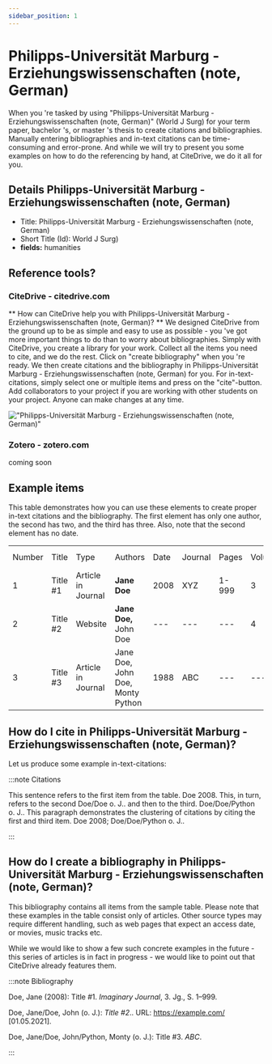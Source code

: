 ```yaml
---
sidebar_position: 1
---
```


# Philipps-Universität Marburg - Erziehungswissenschaften (note, German)

When you 're tasked by using "Philipps-Universität Marburg - Erziehungswissenschaften (note, German)" (World J Surg) for your term paper, bachelor 's, or master 's thesis to create citations and bibliographies.
Manually entering bibliographies and in-text citations can be time-consuming and error-prone. And while we will try to present you some examples on how to do the referencing by hand, at CiteDrive, we do it all for you.

## Details  Philipps-Universität Marburg - Erziehungswissenschaften (note, German)
* Title: Philipps-Universität Marburg - Erziehungswissenschaften (note, German)
* Short Title (Id): World J Surg)
* **fields:** humanities

## Reference tools?
### CiteDrive - citedrive.com
** How can CiteDrive help you with Philipps-Universität Marburg - Erziehungswissenschaften (note, German)? **
We designed CiteDrive from the ground up to be as simple and easy to use as possible - you 've got more important things to do than to worry about bibliographies. Simply with CiteDrive, you create a library for your work. Collect all the items you need to cite, and we do the rest. Click on "create bibliography" when you 're ready. We then create citations and the bibliography in Philipps-Universität Marburg - Erziehungswissenschaften (note, German) for you. For in-text-citations, simply select one or multiple items and press on the "cite"-button. Add collaborators to your project if you are working with other students on your project. Anyone can make changes at any time.


!["Philipps-Universität Marburg - Erziehungswissenschaften (note, German)"](images/philippsuniversitat-marburg--erziehungswissenschaften-note-german.svg "Choose Philipps-Universität Marburg - Erziehungswissenschaften (note, German) in the CiteDrive App")

### Zotero - zotero.com

coming soon

## Example items

This table demonstrates how you can use these elements to create proper in-text citations and the bibliography. The first element has only one author, the second has two, and the third has three. Also, note that the second element has no date.


<table>
  <tr>
   <td>Number
   </td>
   <td>Title
   </td>
   <td>Type
   </td>
   <td>Authors
   </td>
   <td>Date
   </td>
   <td>Journal
   </td>
   <td>Pages
   </td>
   <td>Volume
   </td>
   <td>Issue
   </td>
   <td>Access Date
   </td>
  </tr>
  <tr>
   <td>1
   </td>
   <td>Title #1
   </td>
   <td>Article in Journal
   </td>
   <td><strong>Jane Doe</strong>
   </td>
   <td>2008
   </td>
   <td>XYZ
   </td>
   <td>1-999
   </td>
   <td>3
   </td>
   <td>2
   </td>
   <td>--
   </td>
  </tr>
  <tr>
   <td>
2
   </td>
   <td>Title #2
   </td>
   <td>Website
   </td>
   <td><strong>Jane Doe, </strong>John Doe
   </td>
   <td>---
   </td>
   <td>---
   </td>
   <td>---
   </td>
   <td>4
   </td>
   <td>---
   </td>
   <td>2020-05-01
   </td>
  </tr>
  <tr>
   <td>3
   </td>
   <td>Title #3
   </td>
   <td>Article in Journal
   </td>
   <td>Jane Doe, John Doe, Monty Python
   </td>
   <td>1988
   </td>
   <td>ABC
   </td>
   <td>---
   </td>
   <td>---
   </td>
   <td>16
   </td>
   <td>---
   </td>
  </tr>
</table>



## How do I cite in  Philipps-Universität Marburg - Erziehungswissenschaften (note, German)?

Let us produce some example in-text-citations:

:::note Citations


This sentence refers to the first item from the table. Doe 2008. This, in turn, refers to the second Doe/Doe o. J..
and then to the third.  Doe/Doe/Python o. J..
This paragraph demonstrates the clustering of citations by citing the first and third item. Doe 2008; Doe/Doe/Python o. J..

:::

## How do I create a bibliography in Philipps-Universität Marburg - Erziehungswissenschaften (note, German)?

This bibliography contains all items from the sample table. Please note that these examples in the table consist only of articles. Other source types may require different handling, such as web pages that expect an access date, or movies, music tracks etc.

While we would like to show a few such concrete examples in the future - this series of articles is in fact in progress - we would like to point out that CiteDrive already features them.

:::note Bibliography

Doe, Jane (2008): Title #1. <i>Imaginary Journal</i>, 3. Jg., S. 1–999.

Doe, Jane/Doe, John  (o. J.): <i>Title #2</i>.. URL: https://example.com/ [01.05.2021].

Doe, Jane/Doe, John/Python, Monty (o. J.): Title #3. <i>ABC</i>.



:::


        
